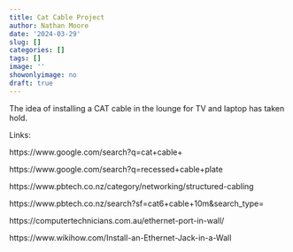 ```yaml
---
title: Cat Cable Project
author: Nathan Moore
date: '2024-03-29'
slug: []
categories: []
tags: []
image: ''
showonlyimage: no
draft: true
---
```


The idea of installing a CAT cable in the lounge for TV and laptop has taken hold. 

<!--more-->

Links:

https://www.google.com/search?q=cat+cable+

https://www.google.com/search?q=recessed+cable+plate

https://www.pbtech.co.nz/category/networking/structured-cabling

https://www.pbtech.co.nz/search?sf=cat6+cable+10m&search_type=

https://computertechnicians.com.au/ethernet-port-in-wall/

https://www.wikihow.com/Install-an-Ethernet-Jack-in-a-Wall



